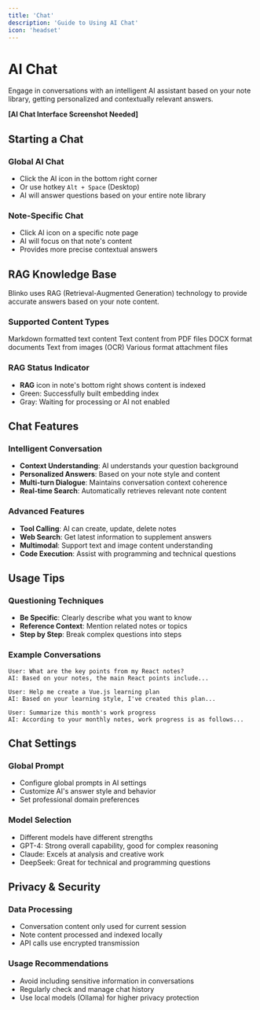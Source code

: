 ```yaml
---
title: 'Chat'
description: 'Guide to Using AI Chat'
icon: 'headset'
---
```


# AI Chat

Engage in conversations with an intelligent AI assistant based on your note library, getting personalized and contextually relevant answers.

**[AI Chat Interface Screenshot Needed]**

## Starting a Chat

### Global AI Chat
- Click the AI icon in the bottom right corner
- Or use hotkey `Alt + Space` (Desktop)
- AI will answer questions based on your entire note library

### Note-Specific Chat
- Click AI icon on a specific note page
- AI will focus on that note's content
- Provides more precise contextual answers

## RAG Knowledge Base

Blinko uses RAG (Retrieval-Augmented Generation) technology to provide accurate answers based on your note content.

### Supported Content Types

<CardGroup>
  <Card title="Text Notes" icon="file-text" horizontal>
    Markdown formatted text content
  </Card>
  <Card title="PDF Documents" icon="file-pdf" horizontal>
    Text content from PDF files
  </Card>
  <Card title="Word Documents" icon="file-doc" horizontal>
    DOCX format documents
  </Card>
  <Card title="Images" icon="image" horizontal>
    Text from images (OCR)
  </Card>
  <Card title="Attachments" icon="paperclip" horizontal>
    Various format attachment files
  </Card>
</CardGroup>

### RAG Status Indicator
- **RAG** icon in note's bottom right shows content is indexed
- Green: Successfully built embedding index
- Gray: Waiting for processing or AI not enabled

## Chat Features

### Intelligent Conversation
- **Context Understanding**: AI understands your question background
- **Personalized Answers**: Based on your note style and content
- **Multi-turn Dialogue**: Maintains conversation context coherence
- **Real-time Search**: Automatically retrieves relevant note content

### Advanced Features
- **Tool Calling**: AI can create, update, delete notes
- **Web Search**: Get latest information to supplement answers
- **Multimodal**: Support text and image content understanding
- **Code Execution**: Assist with programming and technical questions

## Usage Tips

### Questioning Techniques
- **Be Specific**: Clearly describe what you want to know
- **Reference Context**: Mention related notes or topics
- **Step by Step**: Break complex questions into steps

### Example Conversations
```
User: What are the key points from my React notes?
AI: Based on your notes, the main React points include...

User: Help me create a Vue.js learning plan
AI: Based on your learning style, I've created this plan...

User: Summarize this month's work progress
AI: According to your monthly notes, work progress is as follows...
```

## Chat Settings

### Global Prompt
- Configure global prompts in AI settings
- Customize AI's answer style and behavior
- Set professional domain preferences

### Model Selection
- Different models have different strengths
- GPT-4: Strong overall capability, good for complex reasoning
- Claude: Excels at analysis and creative work
- DeepSeek: Great for technical and programming questions

## Privacy & Security

### Data Processing
- Conversation content only used for current session
- Note content processed and indexed locally
- API calls use encrypted transmission

### Usage Recommendations
- Avoid including sensitive information in conversations
- Regularly check and manage chat history
- Use local models (Ollama) for higher privacy protection

